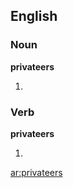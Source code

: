 ==English==

===Noun===
'''privateers'''

# {{plural of|privateer}}

===Verb===
'''privateers'''
# {{third-person singular of|[[privateer]]}}

[[ar:privateers]]